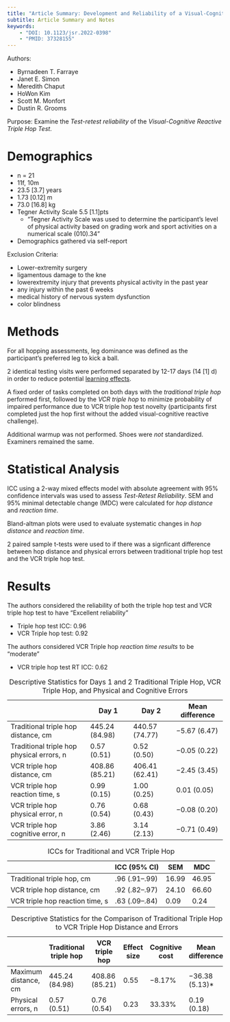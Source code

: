 ```yaml
---
title: "Article Summary: Development and Reliability of a Visual-Cognitive Reactive Triple Hop Test"
subtitle: Article Summary and Notes
keywords:
    - "DOI: 10.1123/jsr.2022-0398"
    - "PMID: 37328155"
---
```





Authors:

- Byrnadeen T. Farraye
- Janet E. Simon
- Meredith Chaput
- HoWon Kim
- Scott M. Monfort
- Dustin R. Grooms





Purpose: Examine the <i>Test-retest reliability</i> of the <i>Visual-Cognitive Reactive Triple Hop Test</i>.



# Demographics

- n = 21
- 11f, 10m
- 23.5 [3.7] years
- 1.73 [0.12] m
- 73.0 [16.8] kg
- Tegner Activity Scale 5.5 [1.1]pts
    - "Tegner Activity Scale was used to determine the participant’s level of physical activity based on grading work and sport activities on a numerical scale (010).34 "
- Demographics gathered via self-report



Exclusion Criteria:

- Lower-extremity surgery
- ligamentous damage to the kne
- lowerextremity injury that prevents physical activity in the past year
- any injury within the past 6 weeks
- medical history of nervous system dysfunction
- color blindness


# Methods

For all hopping assessments, leg dominance was defined as the participant’s preferred leg to kick a ball.


2 identical testing visits were performed separated by 12-17 days (14 [1] d) in order to reduce potential [learning effects]().

A fixed order of tasks completed on both days with the <i>traditional triple hop</i> performed first, followed by the <i>VCR triple hop</i> to minimize probability of impaired performance due to VCR triple hop test novelty (participants first completed just the hop first without the added visual-cognitive reactive challenge). 

Additional warmup was not performed.
Shoes were <i>not</i> standardized.
Examiners remained the same.



# Statistical Analysis

ICC using a 2-way mixed effects model with absolute agreement with 95% confidence intervals was used to assess <i>Test-Retest Reliability</i>.
SEM and 95% minimal detectable change (MDC) were calculated for <i>hop distance</i> and <i>reaction time</i>.

Bland-altman plots were used to evaluate systematic changes in <i>hop distance</i> and <i>reaction time</i>.

2 paired sample t-tests were used to if there was a signficant difference between hop distance and physical errors between traditional triple hop test and the VCR triple hop test.

# Results

The authors considered the reliability of both the triple hop test and VCR triple hop test to have "Excellent reliability"

- Triple hop test ICC: 0.96
- VCR Triple hop test: 0.92

The authors considered VCR Triple hop <i>reaction time results</i> to be "moderate" 

- VCR triple hop test RT ICC: 0.62



<table class="basic-table">
    <caption>Descriptive Statistics for Days 1 and 2 Traditional Triple Hop, VCR Triple Hop, and Physical and Cognitive Errors</caption>
    <thead>
        <tr>
            <th></th>
            <th>Day 1</th>
            <th>Day 2</th>
            <th>Mean difference</th>
        </tr>
    </thead>
    <tbody>
        <tr>
            <td>Traditional triple hop distance, cm</td>
            <td>445.24 (84.98)</td>
            <td>440.57 (74.77)</td>
            <td>−5.67 (6.47)</td>
        </tr>
        <tr>
            <td>Traditional triple hop physical errors, n</td>
            <td>0.57 (0.51)</td>
            <td>0.52 (0.50)</td>
            <td>−0.05 (0.22)</td>
        </tr>
        <tr>
            <td>VCR triple hop distance, cm</td>
            <td>408.86 (85.21)</td>
            <td>406.41 (62.41)</td>
            <td>−2.45 (3.45)</td>
        </tr>
        <tr>
            <td>VCR triple hop reaction time, s</td>
            <td>0.99 (0.15)</td>
            <td>1.00 (0.25)</td>
            <td>0.01 (0.05)</td>
        </tr>
        <tr>
            <td>VCR triple hop physical error, n</td>
            <td>0.76 (0.54)</td>
            <td>0.68 (0.43)</td>
            <td>−0.08 (0.20)</td>
        </tr>
        <tr>
            <td>VCR triple hop cognitive error, n</td>
            <td>3.86 (2.46)</td>
            <td>3.14 (2.13)</td>
            <td>−0.71 (0.49)</td>
        </tr>
    </tbody>
</table>


<table class="basic-table">
    <caption>ICCs for Traditional and VCR Triple Hop</caption>
    <thead>
        <tr>
            <th></th>
            <th>ICC (95% CI)</th>
            <th>SEM</th>
            <th>MDC</th>
        </tr>
    </thead>
    <tbody>
        <tr>
            <td>Traditional triple hop, cm</td>
            <td>.96 (.91–.99)</td>
            <td>16.99</td>
            <td>46.95</td>
        </tr>
        <tr>
            <td>VCR triple hop distance, cm</td>
            <td>.92 (.82–.97)</td>
            <td>24.10</td>
            <td>66.60</td>
        </tr>
        <tr>
            <td>VCR triple hop reaction time, s</td>
            <td>.63 (.09–.84)</td>
            <td>0.09</td>
            <td>0.24</td>
        </tr>
    </tbody>
</table>


<table class="basic-table">
    <caption>Descriptive Statistics for the Comparison of Traditional Triple Hop to VCR Triple Hop Distance and Errors</caption>
    <thead>
        <tr>
            <th></th>
            <th>Traditional triple hop</th>
            <th>VCR triple hop</th>
            <th>Effect size</th>
            <th>Cognitive cost</th>
            <th>Mean difference</th>
        </tr>
    </thead>
    <tbody>
        <tr>
            <td>Maximum distance, cm</td>
            <td>445.24 (84.98)</td>
            <td>408.86 (85.21)</td>
            <td>0.55</td>
            <td>−8.17%</td>
            <td>−36.38 (5.13)<span class="asterisk">*</span></td>
        </tr>
        <tr>
            <td>Physical errors, n</td>
            <td>0.57 (0.51)</td>
            <td>0.76 (0.54)</td>
            <td>0.23</td>
            <td>33.33%</td>
            <td>0.19 (0.18)</td>
        </tr>
    </tbody>
</table>